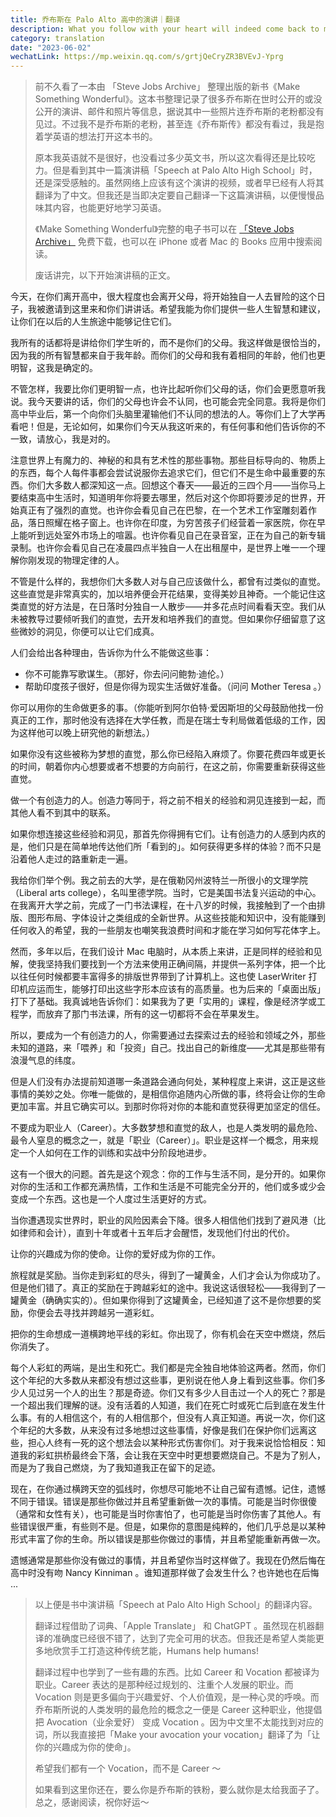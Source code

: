 ```yaml
---
title: 乔布斯在 Palo Alto 高中的演讲｜翻译
description: What you follow with your heart will indeed come back to make your life much richer. 你追随内心所做的事，终将会让你的生命更加丰富。
category: translation
date: "2023-06-02"
wechatLink: https://mp.weixin.qq.com/s/grtjQeCryZR3BVEvJ-Yprg
---
```


> 前不久看了一本由 「Steve Jobs Archive」 整理出版的新书《Make Something Wonderful》。这本书整理记录了很多乔布斯在世时公开的或没公开的演讲、邮件和照片等信息，据说其中一些照片连乔布斯的老粉都没有见过。不过我不是乔布斯的老粉，甚至连《乔布斯传》都没有看过，我是抱着学英语的想法打开这本书的。
>
> 原本我英语就不是很好，也没看过多少英文书，所以这次看得还是比较吃力。但是看到其中一篇演讲稿「Speech at Palo Alto High School」时，还是深受感触的。虽然网络上应该有这个演讲的视频，或者早已经有人将其翻译为了中文。但我还是当即决定要自己翻译一下这篇演讲稿，以便慢慢品味其内容，也能更好地学习英语。
>
> 《Make Something Wonderful》完整的电子书可以在 [「Steve Jobs Archive」](https://stevejobsarchive.com/book/download) 免费下载，也可以在 iPhone 或者 Mac 的 Books 应用中搜索阅读。
>
> 废话讲完，以下开始演讲稿的正文。

今天，在你们离开高中，很大程度也会离开父母，将开始独自一人去冒险的这个日子，我被邀请到这里来和你们讲讲话。希望我能为你们提供一些人生智慧和建议，让你们在以后的人生旅途中能够记住它们。

我所有的话都将是讲给你们学生听的，而不是你们的父母。我这样做是很恰当的，因为我的所有智慧都来自于我年龄。而你们的父母和我有着相同的年龄，他们也更明智，这我是确定的。

不管怎样，我要比你们更明智一点，也许比起听你们父母的话，你们会更愿意听我说。我今天要讲的话，你们的父母也许会不认同，也可能会完全同意。我将是你们高中毕业后，第一个向你们头脑里灌输他们不认同的想法的人。等你们上了大学再看吧！但是，无论如何，如果你们今天从我这听来的，有任何事和他们告诉你的不一致，请放心，我是对的。

注意世界上有魔力的、神秘的和具有艺术性的那些事物。那些目标导向的、物质上的东西，每个人每件事都会尝试说服你去追求它们，但它们不是生命中最重要的东西。你们大多数人都深知这一点。回想这个春天——最近的三四个月——当你马上要结束高中生活时，知道明年你将要去哪里，然后对这个你即将要涉足的世界，开始真正有了强烈的直觉。也许你会看见自己在巴黎，在一个艺术工作室雕刻着作品，落日照耀在格子窗上。也许你在印度，为穷苦孩子们经营着一家医院，你在早上能听到远处室外市场上的喧嚣。也许你看见自己在录音室，正在为自己的新专辑录制。也许你会看见自己在凌晨四点半独自一人在出租屋中，是世界上唯一一个理解你刚发现的物理定律的人。

不管是什么样的，我想你们大多数人对与自己应该做什么，都曾有过类似的直觉。这些直觉是非常真实的，加以培养便会开花结果，变得美妙且神奇。一个能记住这类直觉的好方法是，在日落时分独自一人散步——并多花点时间看看天空。我们从未被教导过要倾听我们的直觉，去开发和培养我们的直觉。但如果你仔细留意了这些微妙的洞见，你便可以让它们成真。

人们会给出各种理由，告诉你为什么不能做这些事：

- 你不可能靠写歌谋生。（那好，你去问问鲍勃·迪伦。）
- 帮助印度孩子很好，但是你得为现实生活做好准备。（问问 Mother Teresa 。）

你可以用你的生命做更多的事。（你能听到阿尔伯特·爱因斯坦的父母鼓励他找一份真正的工作，那时他没有选择在大学任教，而是在瑞士专利局做着低级的工作，因为这样他可以晚上研究他的新想法。）

如果你没有这些被称为梦想的直觉，那么你已经陷入麻烦了。你要花费四年或更长的时间，朝着你内心想要或者不想要的方向前行，在这之前，你需要重新获得这些直觉。

做一个有创造力的人。创造力等同于，将之前不相关的经验和洞见连接到一起，而其他人看不到其中的联系。

如果你想连接这些经验和洞见，那首先你得拥有它们。让有创造力的人感到内疚的是，他们只是在简单地传达他们所「看到的」。如何获得更多样的体验？而不只是沿着他人走过的路重新走一遍。

我给你们举个例。我之前去的大学，是在俄勒冈州波特兰一所很小的文理学院（Liberal arts college），名叫里德学院。当时，它是美国书法复兴运动的中心。在我离开大学之前，完成了一门书法课程，在十八岁的时候，我接触到了一个由排版、图形布局、字体设计之类组成的全新世界。从这些技能和知识中，没有能赚到任何收入的希望，我的一些朋友也嘲笑我浪费时间和才能在学习如何写花体字上。

然而，多年以后，在我们设计 Mac 电脑时，从本质上来讲，正是同样的经验和见解，使我坚持我们要找到一个方法来使用正确间隔，并提供一系列字体，把一个比以往任何时候都要丰富得多的排版世界带到了计算机上。这也使 LaserWriter 打印机应运而生，能够打印出这些字形本应该有的高质量。也为后来的「桌面出版」打下了基础。我真诚地告诉你们：如果我为了更「实用的」课程，像是经济学或工程学，而放弃了那门书法课，所有的这一切都将不会在苹果发生。

所以，要成为一个有创造力的人，你需要通过去探索过去的经验和领域之外，那些未知的道路，来「喂养」和「投资」自己。找出自己的新维度——尤其是那些带有浪漫气息的纬度。

但是人们没有办法提前知道哪一条道路会通向何处，某种程度上来讲，这正是这些事情的美妙之处。你唯一能做的，是相信你追随内心所做的事，终将会让你的生命更加丰富。并且它确实可以。到那时你将对你的本能和直觉获得更加坚定的信任。

不要成为职业人（Career）。大多数梦想和直觉的敌人，也是人类发明的最危险、最令人窒息的概念之一，就是「职业（Career）」。职业是这样一个概念，用来规定一个人如何在工作的训练和实战中分阶段地进步。

这有一个很大的问题。首先是这个观念：你的工作与生活不同，是分开的。如果你对你的生活和工作都充满热情，工作和生活是不可能完全分开的，他们或多或少会变成一个东西。这也是一个人度过生活更好的方式。

当你遭遇现实世界时，职业的风险因素会下降。很多人相信他们找到了避风港（比如律师和会计），直到十年或者十五年后才会醒悟，发现他们付出的代价。

让你的兴趣成为你的使命。让你的爱好成为你的工作。

旅程就是奖励。当你走到彩虹的尽头，得到了一罐黄金，人们才会认为你成功了。但是他们错了。真正的奖励在于跨越彩虹的途中。我说这话很轻松——我得到了一罐黄金（确确实实的）。但如果你得到了这罐黄金，已经知道了这不是你想要的奖励，你便会去寻找并跨越另一道彩虹。

把你的生命想成一道横跨地平线的彩虹。你出现了，你有机会在天空中燃烧，然后你消失了。

每个人彩虹的两端，是出生和死亡。我们都是完全独自地体验这两者。然而，你们这个年纪的大多数从来都没有想过这些事，更别说在他人身上看到这些事。你们多少人见过另一个人的出生？那是奇迹。你们又有多少人目击过一个人的死亡？那是一个超出我们理解的谜。没有活着的人知道，我们在死亡时或死亡后到底在发生什么事。有的人相信这个，有的人相信那个，但没有人真正知道。再说一次，你们这个年纪的大多数，从来没有过多地想过这些事情，好像是我们在保护你们远离这些，担心人终有一死的这个想法会以某种形式伤害你们。对于我来说恰恰相反：知道我的彩虹拱桥最终会下落，会让我在天空中时更想要燃烧自己。不是为了别人，而是为了我自己燃烧，为了我知道我正在留下的足迹。

现在，在你通过横跨天空的弧线时，你想尽可能地不让自己留有遗憾。记住，遗憾不同于错误。错误是那些你做过并且希望重新做一次的事情。可能是当时你很傻（通常和女性有关），也可能是当时你害怕了，也可能是当时你伤害了其他人。有些错误很严重，有些则不是。但是，如果你的意图是纯粹的，他们几乎总是以某种形式丰富了你的生命。所以错误是那些你做过的事情，并且希望能重新再做一次。

遗憾通常是那些你没有做过的事情，并且希望你当时这样做了。我现在仍然后悔在高中时没有吻 Nancy Kinniman 。谁知道那样做了会发生什么？也许她也在后悔 ...

> 以上便是书中演讲稿「Speech at Palo Alto High School」的翻译内容。
>
> 翻译过程借助了词典、「Apple Translate」 和 ChatGPT 。虽然现在机器翻译的准确度已经很不错了，达到了完全可用的状态。但我还是希望人类能更多地欣赏手工打造这种传统艺能，Humans help humans!
>
> 翻译过程中也学到了一些有趣的东西。比如 Career 和 Vocation 都被译为职业。Career 表达的是那种经过规划的、注重个人发展的职业。而 Vocation 则是更多偏向于兴趣爱好、个人价值观，是一种心灵的呼唤。而乔布斯所说的人类发明的最危险的概念之一便是 Career 这种职业，他提倡把 Avocation（业余爱好） 变成 Vocation 。因为中文里不太能找到对应的词，所以我直接把「Make your avocation your vocation」翻译了为「让你的兴趣成为你的使命」。
>
> 希望我们都有一个 Vocation，而不是 Career ～
>
> 如果看到这里你还在，要么你是乔布斯的铁粉，要么就你是太给我面子了。总之，感谢阅读，祝你好运～
